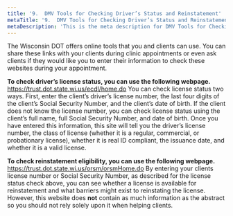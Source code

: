 ```yaml
---
title: '9.	DMV Tools for Checking Driver’s Status and Reinstatement'
metaTitle: '9.	DMV Tools for Checking Driver’s Status and Reinstatement'
metaDescription: 'This is the meta description for DMV Tools for Checking Driver’s Status and Reinstatement'
---
```


The Wisconsin  DOT offers online tools that you and clients can use. You can share these links with your clients during clinic appointments or even ask clients if they would like you to enter their information to check these websites during your appointment.

**To check driver’s license status, you can use the following webpage.** https://trust.dot.state.wi.us/ecdl/home.do You can check license status two ways. First, enter the client’s driver’s license number, the last four digits of the client’s Social Security Number, and the client’s date of birth. If the client does not know the license number, you can check license status using the client’s full name, full Social Security Number, and date of birth. Once you have entered this information, this site will tell you the driver’s license number, the class of license (whether it is a regular, commercial, or probationary license), whether it is real ID compliant, the issuance date, and whether it is a valid license.

**To check reinstatement eligibility, you can use the following webpage.** https://trust.dot.state.wi.us/orsm/orsmHome.do By entering your clients license number or Social Security Number, as described for the license status check above, you can see whether a license is available for reinstatement and what barriers might exist to reinstating the license. However, this website does **not** contain as much information as the abstract so you should not rely solely upon it when helping clients.



